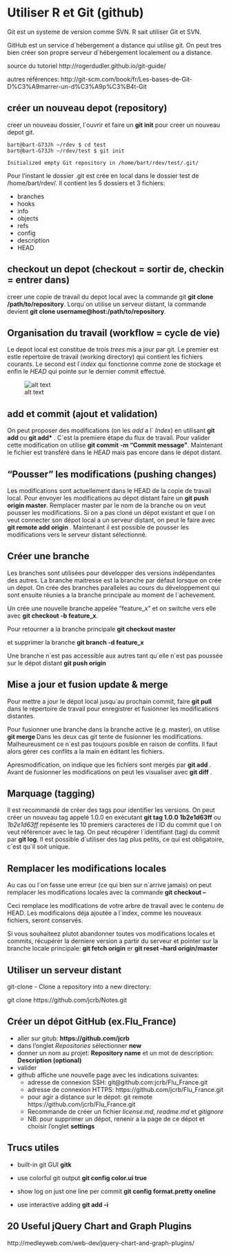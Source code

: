 Utiliser R et Git (github)
========================================================

Git est un systeme de version comme SVN. R sait utiliser Git et SVN.

GitHub est un service d´hébergement a distance qui utilise git. On peut tres bien créer son propre serveur d´hébergement localement ou a distance.

source du tutoriel http://rogerdudler.github.io/git-guide/

autres références: http://git-scm.com/book/fr/Les-bases-de-Git-D%C3%A9marrer-un-d%C3%A9p%C3%B4t-Git

créer un nouveau depot (repository)
------------------------------------
creer un nouveau dossier, l´ouvrir et faire un **git init** pour creer un nouveau depot git.
```
bart@bart-G73Jh ~/rdev $ cd test
bart@bart-G73Jh ~/rdev/test $ git init

Initialized empty Git repository in /home/bart/rdev/test/.git/
```

Pour l'instant le dossier .git est crée en local dans le dossier test de /home/bart/rdev/. Il contient les 5 dossiers et 3 fichiers:

- branches
- hooks
- info
- objects
- refs
- config
- description
- HEAD


checkout un depot (checkout = sortir de, checkin = entrer dans)
-----------------
creer une copie de travail du depot local avec la commande git **git clone /path/to/repository**.
Lorqu´on utilise un serveur distant, la commande devient **git clone username@host:/path/to/repository**.

Organisation du travail (workflow = cycle de vie)
----------------------------------
Le depot local est constitue de trois *trees* mis a jour par git. Le premier est estle repertoire de travail (working directory) qui contient les fichiers courants. Le second est l´*index* qui fonctionne comme zone de stockage et enfin le *HEAD* qui pointe sur le dernier commit effectué.

![alt text](trees.png)

add et commit (ajout et validation)
-------------
On peut proposer des modifications (on les *add* a l´ *Index*) en utilisant **git add <filename>** ou **git add* **. C´est la premiere étape du flux de travail. Pour valider cette modification on utilise **git commit -m "Commit message"**. Maintenant le fichier est transféré dans le *HEAD* mais pas encore dans le dépot distant.

"Pousser" les modifications (pushing changes)
---------------------------------------------
Les modifications sont actuellement dans le HEAD de la copie de travail local. Pour envoyer les modifications au dépot distant faire un **git push origin master**. Remplacer master par le nom de la branche ou on veut pousser les modifications.
Si on a pas cloné un dépot existant et que l on veut connecter son dépot local a un serveur distant, on peut le faire avec **git remote add origin <server>**. Maintenant il est possible de pousser les modifications vers le serveur distant sélectionné.

Créer une branche
-----------------
Les branches sont utilisées pour développer des versions indépendantes des autres. La branche maitresse est la branche par défaut lorsque on crée un dépot. On crée des branches paralleles au cours du développement qui sont ensuite réunies a la branche principale au moment de l´achevement.

Un crée une nouvelle branche appelée "feature_x" et on switche vers elle avec **git checkout -b feature_x**.

Pour retourner a la branche principale **git checkout master**

et supprimer la branche **git branch -d feature_x**

Une branche n´est pas accessible aux autres tant qu´elle n´est pas poussée sur le dépot distant **git push origin <branch>**

Mise a jour et fusion update & merge 
-------------------------------------
Pour mettre a jour le dépot local jusqu´au prochain commit, faire **git pull** dans le répertoire de travail pour enregistrer et fusionner  les modifications distantes.

Pour fusionner une branche dans la branche active (e.g. master), on utilise **git merge <branch>**
 Dans les deux cas git tente de fusionner les modifications. Malheureusment ce n´est pas toujours posible en raison de conflits. Il faut alors gérer ces conflits a la main en éditant les fichiers.
 
Apresmodification, on indique que les fichiers sont mergés par **git add <filename>**. Avant de fusionner les modifications on peut les visualiser avec **git diff <source_branch> <target_branch>**.

Marquage (tagging)
--------
Il est recommandé de créer des tags pour identifier les versions. On peut créer un nouveau tag appelé  1.0.0 en exécutant **git tag 1.0.0 1b2e1d63ff** ou *1b2e1d63ff* repésente les 10 premiers caracteres de l´ID du commit que l on veut référencer avec le tag. On peut récupérer l´identifiant (tag) du commit par **git log**. Il est possible d´utiliser des tag plus petits, ce qui est obligatoire, c´est qu´il soit unique.


Remplacer les modifications locales
------------------------------------
Au cas ou l´on fasse une erreur (ce qui bien sur n´arrive jamais) on peut remplacer les modifications locales avec la commande **git checkout -- <filename>**

Ceci remplace les modifications de votre arbre de travail avec le contenu de HEAD. Les modificaions déja ajoutée a l´index, comme les nouveaux fichiers, seront conservés.

Si vous souhaiteez plutot abandonner toutes vos modifications locales et commits, récupérer la derniere version a partir du serveur et pointer sur la branche locale principale: **git fetch origin** er **git reset --hard origin/master**

Utiliser un serveur distant
---------------------------
git-clone - Clone a repository into a new directory:

git clone https://github.com/jcrb/Notes.git

Créer un dépot GitHub (ex.Flu_France)
---------------------

- aller sur gitub: **https://github.com/jcrb**
- dans l'onglet *Repositories* sélectionner **new**
- donner un nom au projet: **Repository name** et un mot de description: **Description (optional)**
- valider
- github affiche une nouvelle page avec les indications suivantes:
  - adresse de connexion SSH: git@github.com:jcrb/Flu_France.git
  - adresse de connexion HTTPS: https://github.com/jcrb/Flu_France.git
  - pour agir a distance sur le dépot: git remote <ma commande> https://github.com/jcrb/Flu_France.git
  - Recommande de créer un fichier *license.md*, *readme.md* et *gitignore*
  - NB: pour supprimer un dépot, renenir a la page de ce dépot et choisir l'onglet **settings**
  

Trucs utiles
------------

- built-in git GUI **gitk**

- use colorful git output **git config color.ui true**

- show log on just one line per commit **git config format.pretty oneline**

- use interactive adding **git add -i**

20 Useful jQuery Chart and Graph Plugins
----------------------------------------
http://medleyweb.com/web-dev/jquery-chart-and-graph-plugins/


